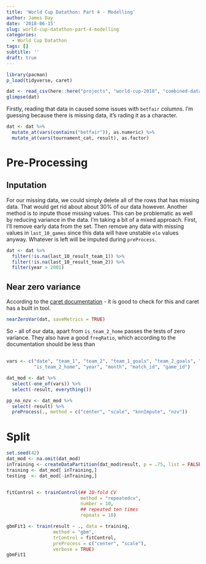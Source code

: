 ```yaml
---
title: 'World Cup Datathon: Part 4 - Modelling'
author: James Day
date: '2018-06-15'
slug: world-cup-datathon-part-4-modelling
categories:
  - World Cup Datathon
tags: []
subtitle: ''
draft: true
---
```


```r
library(pacman)
p_load(tidyverse, caret)
```


```r
dat <- read_csv(here::here("projects", "world-cup-2018", "combined-data-cleaned.csv"))
glimpse(dat)
```

Firstly, reading that data in caused some issues with `betfair` columns. I'm guessing because there is missing data, it's rading it as a character.

```r
dat <- dat %>%
  mutate_at(vars(contains("betfair")), as.numeric) %>%
  mutate_at(vars(tournament_cat, result), as.factor) 

```
# Pre-Processing
## Inputation
For our missing data, we could simply delete all of the rows that has missing data. That would get rid about about 30% of our data however. Another method is to inpute those missing values. This can be problematic as well by reducing variance in the data. I'm taking a bit of a mixed approach. First, I'll remove early data from the set. Then remove any data with missing values in `last_10_games` since this data will have unstable `elo` values anyway. Whatever is left will be imputed during `preProcess`. 

```r
dat <- dat %>%
  filter(!is.na(last_10_result_team_1)) %>%
  filter(!is.na(last_10_result_team_2)) %>%
  filter(year > 2001)
```
## Near zero variance
According to the [caret documentation](https://topepo.github.io/caret/pre-processing.html#zero--and-near-zero-variance-predictors) - it is good to check for this and caret has a built in tool. 

```r
nearZeroVar(dat, saveMetrics = TRUE)
```

So - all of our data, apart from `is_team_2_home` passes the tests of zero variance. They also have a good `freqRatio`, which according to the documentation should be less than 

## 

```r
vars <- c("date", "team_1", "team_2", "team_1_goals", "team_2_goals", "tournament", 
          "is_team_2_home", "year", "month", "match_id", "game_id")

dat_mod <- dat %>%
  select(-one_of(vars)) %>%
  select(-result, everything())

pp_no_nzv <- dat_mod %>%
  select(-result) %>%
  preProcess(., method = c("center", "scale", "knnImpute", "nzv"))

```

# Split
```r
set.seed(42)
dat_mod <- na.omit(dat_mod)
inTraining <- createDataPartition(dat_mod$result, p = .75, list = FALSE)
training <- dat_mod[ inTraining,]
testing  <- dat_mod[-inTraining,]


fitControl <- trainControl(## 10-fold CV
                           method = "repeatedcv",
                           number = 10,
                           ## repeated ten times
                           repeats = 10)

gbmFit1 <- train(result ~ ., data = training, 
                 method = "gbm", 
                 trControl = fitControl,
                 preProcess = c("center", "scale"),
                 verbose = TRUE)
gbmFit1

```